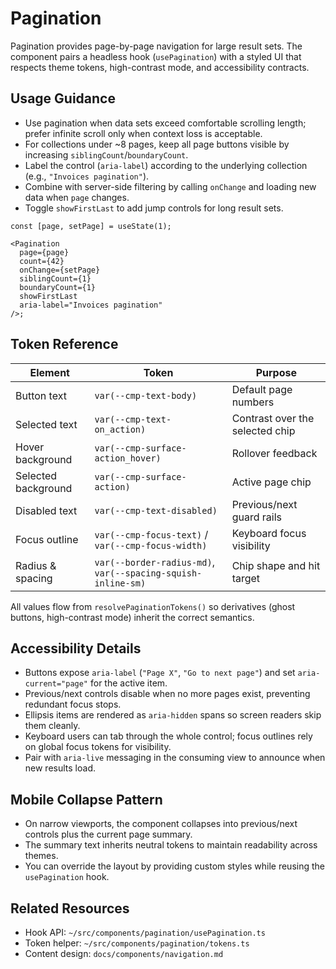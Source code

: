 
<Meta of={PaginationStories} title="Components/Navigation/Pagination/Guidelines" />

# Pagination

Pagination provides page-by-page navigation for large result sets. The component pairs a headless hook (`usePagination`) with a styled UI that respects theme tokens, high-contrast mode, and accessibility contracts.

<Canvas of={PaginationStories.LargeDataset} />

## Usage Guidance

- Use pagination when data sets exceed comfortable scrolling length; prefer infinite scroll only when context loss is acceptable.  
- For collections under ~8 pages, keep all page buttons visible by increasing `siblingCount`/`boundaryCount`.  
- Label the control (`aria-label`) according to the underlying collection (e.g., `"Invoices pagination"`).  
- Combine with server-side filtering by calling `onChange` and loading new data when `page` changes.  
- Toggle `showFirstLast` to add jump controls for long result sets.

```tsx
const [page, setPage] = useState(1);

<Pagination
  page={page}
  count={42}
  onChange={setPage}
  siblingCount={1}
  boundaryCount={1}
  showFirstLast
  aria-label="Invoices pagination"
/>;
```

## Token Reference

| Element | Token | Purpose |
| --- | --- | --- |
| Button text | `var(--cmp-text-body)` | Default page numbers |
| Selected text | `var(--cmp-text-on_action)` | Contrast over the selected chip |
| Hover background | `var(--cmp-surface-action_hover)` | Rollover feedback |
| Selected background | `var(--cmp-surface-action)` | Active page chip |
| Disabled text | `var(--cmp-text-disabled)` | Previous/next guard rails |
| Focus outline | `var(--cmp-focus-text)` / `var(--cmp-focus-width)` | Keyboard focus visibility |
| Radius & spacing | `var(--border-radius-md)`, `var(--spacing-squish-inline-sm)` | Chip shape and hit target |

All values flow from `resolvePaginationTokens()` so derivatives (ghost buttons, high-contrast mode) inherit the correct semantics.

## Accessibility Details

- Buttons expose `aria-label` (`"Page X"`, `"Go to next page"`) and set `aria-current="page"` for the active item.  
- Previous/next controls disable when no more pages exist, preventing redundant focus stops.  
- Ellipsis items are rendered as `aria-hidden` spans so screen readers skip them cleanly.  
- Keyboard users can tab through the whole control; focus outlines rely on global focus tokens for visibility.  
- Pair with `aria-live` messaging in the consuming view to announce when new results load.

## Mobile Collapse Pattern

<Canvas of={PaginationStories.MobileCollapsed} />

- On narrow viewports, the component collapses into previous/next controls plus the current page summary.  
- The summary text inherits neutral tokens to maintain readability across themes.  
- You can override the layout by providing custom styles while reusing the `usePagination` hook.

## Related Resources

- Hook API: `~/src/components/pagination/usePagination.ts`  
- Token helper: `~/src/components/pagination/tokens.ts`  
- Content design: `docs/components/navigation.md`
